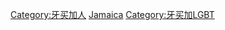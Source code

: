 {{Commonscat|LGBT people from Jamaica}}

[[Category:牙买加人|Category:牙买加人]]
[[Category:各国LGBT人物|Jamaica]]
[[Category:牙买加LGBT|Category:牙买加LGBT]]